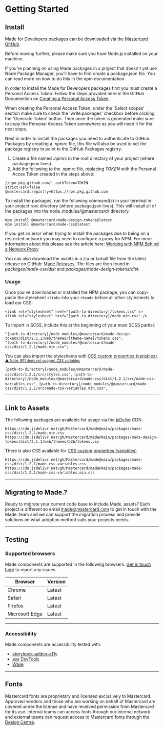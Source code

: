 
<Meta title="Hello/Getting Started" />

# Getting Started

## Install

Made for Developers packages can be downloaded via the <a href="https://github.com/Mastercard/made" target="_blank">Mastercard GitHub</a>.

Before moving further, please make sure you have Node.js installed on your machine.

If you're planning on using Made packages in a project that doesn't yet use Node Package Manager, you'll have to first create a package.json file. You can read more on how to do this in the npm documentation.

In order to install the Made for Developers packages first you must create a Personal Access Token. Follow the steps provided here in the GitHub Documention on <a href="https://docs.github.com/en/authentication/keeping-your-account-and-data-secure/creating-a-personal-access-token#creating-a-personal-access-token-classic" target="_blank">Creating a Personal Access Token</a>.

When creating the Personal Access Token, under the 'Select scopes' section make sure to check the 'write:packages' checkbox before clicking the 'Generate Token' button. Then once the token is generated make sure to copy the Personal Access Token somewhere as you will need it for the next steps.

Next in order to install the packages you need to authenticate to GitHub Packages by creating a _.npmrc_ file, this file will also be used to set the package registry to point to the GitHub Packages registry.

1. Create a file named _.npmrc_ in the root directory of your project (where package.json lives).
2. Add the following to the .npmrc file, replacing _TOKEN_ with the Personal Acces Token created in the steps above:

```
//npm.pkg.github.com/:_authToken=TOKEN
strict-ssl=false
@mastercard:registry=https://npm.pkg.github.com
```

To install the packages, run the following command(s) in your terminal in your project root directory (where package.json lives). This will install all of the packages into the node_modules/@mastercard/ directory.

```
npm install @mastercard/made-design-tokens@latest
npm install @mastercard/made-css@latest
```

If you get an error when trying to install the packages due to being on a restricted network you may need to configure a proxy for NPM. For more information about this please see the article here: <a href="https://medium.com/@d_dhana/working-with-npm-behind-network-proxy-444ced82a3" target="_blank">Working with NPM Behind a Network Proxy</a>

You can also download the assets in a zip or tarball file from the latest release on GitHub: <a href="https://github.com/Mastercard/made/releases" target="_blank">Made Releases</a>. The files are then found in _packages/made-css/dist_ and _packages/made-design-tokens/dist_.

### Usage

Once you’ve downloaded or installed the NPM package, you can copy-paste the stylesheet `<link>` into your `<head>` before all other stylesheets to load our CSS:

```
<link rel="stylesheet" href="[path-to-directory]/tokens.css" />
<link rel="stylesheet" href="[path-to-directory]/made.min.css" />
```

To import in SCSS, include this at the beginning of your main SCSS partial:

```
"[path-to-directory]/node_modules/@mastercard/made-design-tokens/dist/2.1.1/web/themes/[theme-name]/tokens.css";
"[path-to-directory]/node_modules/@mastercard/made-css/dist/1.2.1/made.min.css";
```

You can also import the stylesheets with [CSS custom properties (variables)](https://developer.mozilla.org/en-US/docs/Web/CSS/Using_CSS_custom_properties). 
<small><a href="https://caniuse.com/?search=custom%20properties" target="_blank"> ⚠️ Note: IE11 does not support CSS variables</a></small>

`[path-to-directory]/node_modules/@mastercard/made-css/dist/1.2.1/src/styles.css",`
`[path-to-directory]/node_modules/@mastercard/made-css/dist/1.2.1/src/made-css-variables.css",`
`[path-to-directory]/node_modules/@mastercard/made-css/dist/1.2.1/src/made-css-variables.min.css",`

---

## Link to Assets

The following packages are available for usage via the <a href="https://www.jsdelivr.com" target="_blank">jsDelivr</a> CDN.

```
https://cdn.jsdelivr.net/gh/Mastercard/made@main/packages/made-css/dist/1.2.1/made.min.css
https://cdn.jsdelivr.net/gh/Mastercard/made@main/packages/made-design-tokens/dist/2.1.1/web/themes/b2b/tokens.css
```

There is also CSS available for [CSS custom properties (variables)](https://developer.mozilla.org/en-US/docs/Web/CSS/Using_CSS_custom_properties)

```
https://cdn.jsdelivr.net/gh/Mastercard/made@main/packages/made-css/dist/1.2.1/made-css-variables.css
https://cdn.jsdelivr.net/gh/Mastercard/made@main/packages/made-css/dist/1.2.1/made-css-variables.min.css
```

---

## Migrating to Made.?

Ready to  migrate your current code base to include Made. assets? Each project is different so email <a href="mailto:made@mastercard.com">made@mastercard.com</a> to get in touch with the Made. team and we can support the migration process and provide solutions on what adoption method suits your projects needs. 

---


## Testing

### Supported browsers

Made components are supported in the following browsers. <a href="https://github.com/Mastercard/made/issues" target="_blank">Get in touch here</a> to report any issues.

| Browser        | Version |
| -------------- | ------- |
| Chrome         | Latest    |
| Safari         | Latest    |
| Firefox        | Latest    |
| Microsoft Edge | Latest    |


---


### Accessibility

Made components are accessibility tested with:

- [storybook-addon-a11y](https://storybook.js.org/addons/@storybook/addon-a11y)
- [axe DevTools](https://www.deque.com/axe/devtools/)
- [Wave](https://wave.webaim.org/extension/)

---

## Fonts

Mastercard fonts are proprietary and licensed exclusively to Mastercard. Approved vendors and those who are working on behalf of Mastercard are covered under the license and have received permission from Mastercard for its use. Internal teams can access fonts through our internal network and external teams can request access to Mastercard fonts through the <a href="https://designcenter.mastercard.com/" target="_blank">Design Centre</a>.
